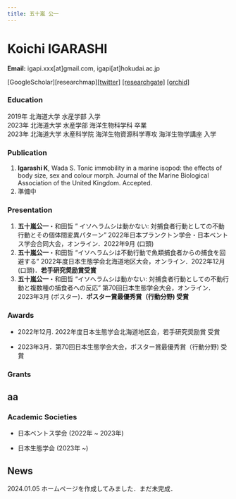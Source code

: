```yaml
---
title: 五十嵐 公一
---
```


# **Koichi IGARASHI**

**Email:** igapi.xxx[at]gmail.com, igapi[at]hokudai.ac.jp

[GoogleScholar][researchmap][[twitter]](https://twitter.com/igapije) [[researchgate]](https://www.researchgate.net/profile/Koichi-Igarashi-3) [[orchid]](https://orcid.org/0000-0002-3537-9239)

### Education

2019年 北海道大学 水産学部 入学\
2023年 北海道大学 水産学部 海洋生物科学科 卒業\
2023年 北海道大学 水産科学院 海洋生物資源科学専攻 海洋生物学講座 入学\

### Publication

1.  **Igarashi K**, Wada S. Tonic immobility in a marine isopod: the effects of body size, sex and colour morph. Journal of the Marine Biological Association of the United Kingdom. Accepted.
2.  準備中

### Presentation

1.  **五十嵐公一**・和田哲 " イソへラムシは動かない: 対捕食者行動としての不動行動とその個体間変異パターン" 2022年日本プランクトン学会・日本ベントス学会合同大会，オンライン．2022年9月 (口頭)
2.  **五十嵐公一**・和田哲 "イソへラムシは不動行動で魚類捕食者からの捕食を回避する" 2022年度日本生態学会北海道地区大会，オンライン．2022年12月 (口頭)．**若手研究奨励賞受賞**
3.  **五十嵐公一**・和田哲 "イソへラムシは動かない: 対捕食者行動としての不動行動と複数種の捕食者への反応" 第70回日本生態学会大会，オンライン．2023年3月 (ポスター)．**ポスター賞最優秀賞（行動分野) 受賞**

### Awards

-   2022年12月. 2022年度日本生態学会北海道地区会，若手研究奨励賞 受賞

-   2023年3月．第70回日本生態学会大会，ポスター賞最優秀賞（行動分野) 受賞

### Grants
aa
-   

### Academic Societies

-   日本ベントス学会 (2022年 \~ 2023年)

-   日本生態学会 (2023年 \~)

## News

2024.01.05 ホームページを作成してみました．まだ未完成．
